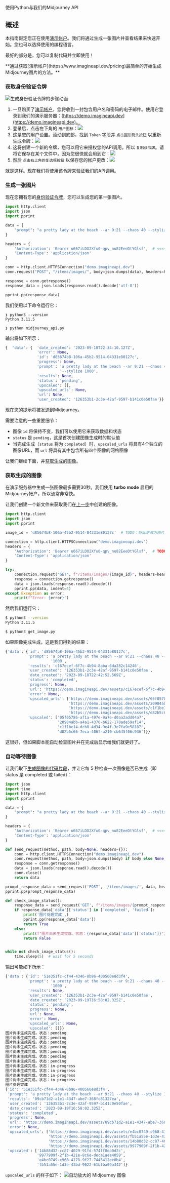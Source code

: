 
使用Python与我们的Midjourney API

## 概述

本指南假定您正在使用[演示帐户](https://www.imagineapi.dev/pricing)。我们将通过生成一张图片并查看结果来快速开始。您也可以选择使用的编程语言。

最好的部分是，您可以复制代码并立即使用！

<Callout type="info" emoji="🚀">
**通过获取[演示帐户](https://www.imagineapi.dev/pricing)最简单的开始生成Midjourney图片的方法。**
</Callout>

<Steps>

### 获取身份验证令牌

![生成身份验证令牌的步骤动画](/authentication.gif)

1. 一旦购买了[演示帐户](https://www.imagineapi.dev/pricing)，您将收到一封包含用户名和密码的电子邮件。使用它登录到我们的演示服务器：[https://demo.imagineapi.dev](https://demo.imagineapi.dev)。
1. 登录后，点击左下角的 `用户图标`：![](/authentication-token.png)
1. 这是您的用户设置。滚动到底部，找到 `Token` 字段并 `点击圆形箭头按钮` 以重新生成令牌：![](/authentication-click-regenerate.png)
1. 这将创建一个新的令牌，您可以用它来授权您的API调用，所以 `复制该令牌`。请将它保存在某个文件中，因为您很快就会用到它：![](/authentication-copy-token.png)
1. 然后 `点击右上角的复选框按钮` 以保存您的帐户更改：![](/authentication-save-account-changes.png)

就是这样。现在我们将使用该令牌来验证我们的API调用。

### 生成一张图片

现在您拥有您的[身份验证令牌](#获取身份验证令牌)，您可以生成您的第一张图片。

```python filename="midjourney_api.py" copy showLineNumbers
import http.client
import json
import pprint

data = {
    "prompt": "a pretty lady at the beach --ar 9:21 --chaos 40 --stylize 1000"
}

headers = {
    'Authorization': 'Bearer u667iLDO2Xfu0-qpv_nu82EeeDtYGlsf',  # <<<< TODO: 记得更改这个
    'Content-Type': 'application/json'
}

conn = http.client.HTTPSConnection("demo.imagineapi.dev")
conn.request("POST", "/items/images/", body=json.dumps(data), headers=headers)

response = conn.getresponse()
response_data = json.loads(response.read().decode('utf-8'))

pprint.pp(response_data)
```

我们使用以下命令运行它：

```shell
❯ python3 --version
Python 3.11.5

❯ python midjourney_api.py
```

输出将如下所示：

```python
{  'data': {  'date_created': '2023-09-18T22:34:10.127Z',
              'error': None,
              'id': 'd85674b8-106a-45b2-9514-04331e80127c',
              'progress': None,
              'prompt': 'a pretty lady at the beach --ar 9:21 --chaos 40 '
                        '--stylize 1000',
              'results': None,
              'status': 'pending',
              'upscaled': [],
              'upscaled_urls': None,
              'url': None,
              'user_created': '126353b1-2c3e-42af-9597-b141c0e50fae'}}
```

现在您的提示将被发送到Midjourney。

需要注意的一些重要细节：

- 图像 `id` 将保持不变，我们可以使用它来获取数据和状态
- `status` 是 `pending`，这是首次创建图像生成时的默认值
- 当完成生成（`status` 将为 `completed`）时，`upscaled_urls` 将具有4个独立的图像URL，而 `url` 将具有其中包含所有四个图像的网格图像

让我们继续下面，并[获取生成的图像](#获取生成的图像)。

### 获取生成的图像

在演示服务器中生成一张图像最多需要30秒。我们使用 **turbo mode** 启用的Midjourney帐户，所以通常非常快。

让我们创建一个新文件来获取我们在[上一步](#生成一张图片)中创建的图像。

```python filename="get_image.py" copy showLineNumbers
import http.client
import json
import pprint

image_id = 'd85674b8-106a-45b2-9514-04331e80127c'  # TODO：将此更改为图片ID（您从之前的请求中获得的ID）

connection = http.client.HTTPSConnection("demo.imagineapi.dev")
headers = {
    'Authorization': 'Bearer u667iLDO2Xfu0-qpv_nu82EeeDtYGlsf',  # TODO: 记得更改这个
    'Content-Type': 'application/json'
}

try:
    connection.request("GET", f"/items/images/{image_id}", headers=headers)
    response = connection.getresponse()
    data = json.loads(response.read().decode())
    pprint.pp(data, indent=4)
except Exception as error:
    print(f"Error: {error}")
```

然后我们运行它：

```sh
$ python3 --version
Python 3.11.5

$ python3 get_image.py
```

如果图像完成生成，这是我们得到的结果：


```python
{'data': {'id': 'd85674b8-106a-45b2-9514-04331e80127c',
          'prompt': 'a pretty lady at the beach --ar 9:21 --chaos 40 --stylize '
                    '1000',
          'results': 'c167ecef-6f7c-4b94-8aba-6da282c14246',
          'user_created': '126353b1-2c3e-42af-9597-b141c0e50fae',
          'date_created': '2023-09-18T22:42:52.569Z',
          'status': 'completed',
          'progress': None,
          'url': 'https://demo.imagineapi.dev/assets/c167ecef-6f7c-4b94-8aba-6da282c14246/c167ecef-6f7c-4b94-8aba-6da282c14246.png',
          'error': None,
          'upscaled_urls': ['https://demo.imagineapi.dev/assets/05f05786-af1a-497e-9a7e-d0aa2add04a7/05f05786-af1a-497e-9a7e-d0aa2add04a7.png',
                            'https://demo.imagineapi.dev/assets/20984abb-a4a1-4376-b622-178ade59af14/20984abb-a4a1-4376-b622-178ade59af14.png',
                            'https://demo.imagineapi.dev/assets/c1f1be14-dcb8-4d34-9e4f-3e7fa9e58187/c1f1be14-dcb8-4d34-9e4f-3e7fa9e58187.png',
                            'https://demo.imagineapi.dev/assets/d82b5c66-7eca-406f-a210-cb645f06c936/d82b5c66-7eca-406f-a210-cb645f06c936.png'],
          'upscaled': ['05f05786-af1a-497e-9a7e-d0aa2add04a7',
                       '20984abb-a4a1-4376-b622-178ade59af14',
                       'c1f1be14-dcb8-4d34-9e4f-3e7fa9e58187',
                       'd82b5c66-7eca-406f-a210-cb645f06c936']}}
```

这很好，但如果脚本能自动检查图片并在完成后显示给我们就更好了。


### 自动等待图像

让我们取下[生成图像的代码片段](#%E7%94%9F%E6%88%90%E5%9B%BE%E7%89%87)，并让它每 5 秒检查一次图像是否已生成（即 status 是 completed 或 failed）：

```python filename="midjourney_api.py" copy showLineNumbers {15-37}
import json
import time
import http.client
import pprint

data = {
    "prompt": "a pretty lady at the beach --ar 9:21 --chaos 40 --stylize 1000"
}

headers = {
    'Authorization': 'Bearer u667iLDO2Xfu0-qpv_nu82EeeDtYGlsf',  # <<<< TODO: 记得更改这个
    'Content-Type': 'application/json'
}

def send_request(method, path, body=None, headers={}):
    conn = http.client.HTTPSConnection("demo.imagineapi.dev")
    conn.request(method, path, body=json.dumps(body) if body else None, headers=headers)
    response = conn.getresponse()
    data = json.loads(response.read().decode())
    conn.close()
    return data

prompt_response_data = send_request('POST', '/items/images/', data, headers)
pprint.pp(prompt_response_data)

def check_image_status():
    response_data = send_request('GET', f"/items/images/{prompt_response_data['data']['id']}", headers=headers)
    if response_data['data']['status'] in ['completed', 'failed']:
        print('图片处理完成',)
        pprint.pp(response_data['data'])
        return True
    else:
        print(f"图片尚未生成完成。状态：{response_data['data']['status']}")
        return False


while not check_image_status():
    time.sleep(5)  # wait for 5 seconds
```

输出可能如下所示：


```python
{'data': {'id': '51e351fc-cf44-4346-8b96-400560e8d3f4',
          'prompt': 'a pretty lady at the beach --ar 9:21 --chaos 40 --stylize '
                    '1000',
          'results': None,
          'user_created': '126353b1-2c3e-42af-9597-b141c0e50fae',
          'date_created': '2023-09-19T16:58:02.325Z',
          'status': 'pending',
          'progress': None,
          'url': None,
          'error': None,
          'upscaled_urls': None,
          'upscaled': []}}
图片尚未生成完成。状态：pending
图片尚未生成完成。状态：pending
图片尚未生成完成。状态：pending
图片尚未生成完成。状态：pending
图片尚未生成完成。状态：pending
图片尚未生成完成。状态：pending
图片尚未生成完成。状态：pending
图片尚未生成完成。状态：in-progress
图片尚未生成完成。状态：in-progress
图片尚未生成完成。状态：in-progress
图片尚未生成完成。状态：in-progress
图片处理完成
{'id': '51e351fc-cf44-4346-8b96-400560e8d3f4',
 'prompt': 'a pretty lady at the beach --ar 9:21 --chaos 40 --stylize 1000',
 'results': '09cb71d2-a1e1-4347-abe7-368fc81327ea',
 'user_created': '126353b1-2c3e-42af-9597-b141c0e50fae',
 'date_created': '2023-09-19T16:58:02.325Z',
 'status': 'completed',
 'progress': None,
 'url': 'https://demo.imagineapi.dev/assets/09cb71d2-a1e1-4347-abe7-368fc81327ea/09cb71d2-a1e1-4347-abe7-368fc81327ea.png',
 'error': None,
 'upscaled_urls': ['https://demo.imagineapi.dev/assets/e4bc0749-c968-4178-9f27-7445412ee0b4/e4bc0749-c968-4178-9f27-7445412ee0b4.png',
                   'https://demo.imagineapi.dev/assets/fb51a55e-1d3e-43bd-9622-61bfba69a342/fb51a55e-1d3e-43bd-9622-61bfba69a342.png',
                   'https://demo.imagineapi.dev/assets/14b88d32-cc87-4029-91fd-574ff8ea0d2c/14b88d32-cc87-4029-91fd-574ff8ea0d2c.png',
                   'https://demo.imagineapi.dev/assets/9977909f-2f1b-421e-8c6e-deca1aea4059/9977909f-2f1b-421e-8c6e-deca1aea4059.png'],
 'upscaled': ['14b88d32-cc87-4029-91fd-574ff8ea0d2c',
              '9977909f-2f1b-421e-8c6e-deca1aea4059',
              'e4bc0749-c968-4178-9f27-7445412ee0b4',
              'fb51a55e-1d3e-43bd-9622-61bfba69a342']}
```

`upscaled_urls` 的样子如下：
![自动放大的 Midjourney 图像](/upscaled-results-python.png)

</Steps>

